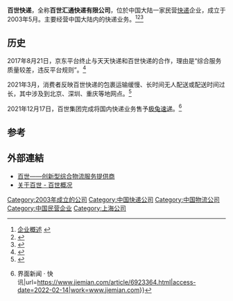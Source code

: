 {{Infobox_Company 
| company_name = 百世汇通快递有限公司
| company_name_en =
| company_logo =BEST_POST_LOGO.png
| company_type = [[子公司|子公司]]
| company_slogan = 承载寄托、全程呵护
| abbreviated_name =
| foundation = 2003年5月
| location   = {{CHN}}杭州市塘苗路18号华星现代产业园A座2楼
| zip_code = 310013
| telephone_no = 0571-88995656
| key_people =周韶宁（董事长）
| sales =
| profit =
| asset =
| market_value =
| subsid =
| num_employees = 
| industry = [[快递|快递]]、[[物流|物流]]
| products = 快递服务、物流服务
| revenue = 
| major_shareholder = 百世物流科技（中国）有限公司
| homepage = http://www.800best.com/
}}
'''百世快递'''，全称'''百世汇通快递有限公司'''，位於中国大陆一家民营[[快递|快递]]企业，成立于2003年5月。主要经营中国大陆内的快递业务。<ref>[http://htky365.com/home/About 企业概述] {{webarchive|url=https://web.archive.org/web/20151118050437/http://www.htky365.com/home/About |date=2015-11-18 }}</ref><ref>{{cite web|title=春节期间圆通中通百世汇通停止收件|url=http://news.xmnn.cn/xmnn/2017/01/19/100148148.shtml|accessdate=2017-02-08|archive-date=2017-02-11|archive-url=https://web.archive.org/web/20170211075133/http://news.xmnn.cn/xmnn/2017/01/19/100148148.shtml|dead-url=no}}</ref><ref>{{cite web|title=百世快递运送公益物资|url=http://www.chinanews.com/sh/2017/01-16/8125715.shtml|accessdate=2017-02-08|archive-date=2017-02-11|archive-url=https://web.archive.org/web/20170211080036/http://www.chinanews.com/sh/2017/01-16/8125715.shtml|dead-url=no}}</ref>

== 历史 ==
2017年8月21日，京东平台终止与天天快递和百世快递的合作，理由是“综合服务质量较差，违反平台规则”。<ref>{{cite news|title=京东将终止与天天、百世快递合作|url=https://china.huanqiu.com/article/9CaKrnK4DUK|accessdate=2021-11-04|work=环球网|archive-date=2021-11-06|archive-url=https://web.archive.org/web/20211106073249/https://china.huanqiu.com/article/9CaKrnK4DUK|dead-url=no}}</ref>

2021年3月，消费者反映百世快递的包裹运输缓慢、长时间无人配送或配送时间过长，其中涉及到北京、深圳、重庆等地网点。<ref>{{cite news|title=北京、深圳等地消费者投诉百世快递部分网点延迟配送 ？回应称系人手不足所致|url=http://news.cnr.cn/dj/20210303/t20210303_525426987.shtml|accessdate=2021-11-04|work=央广网|archive-date=2021-11-04|archive-url=https://web.archive.org/web/20211104074811/http://news.cnr.cn/dj/20210303/t20210303_525426987.shtml|dead-url=no}}</ref>

2021年12月17日，百世集团完成将国内快递业务售予[[极兔速递|极兔速递]]。<ref>{{Cite web|title=百世集团完成将国内快递业务售予极兔速递{{!}}界面新闻 · 快讯|url=https://www.jiemian.com/article/6923364.html|access-date=2022-02-14|work=www.jiemian.com}}</ref>

== 参考 ==
{{reflist}}
{{DEFAULTSORT:y}}

==外部連結==
*[http://www.800best.com 百世——创新型综合物流服务提供商] {{Wayback|url=http://www.800best.com/ |date=20210318064540 }}
*[http://www.800best.com/best 关于百世 - 百世概况] {{Wayback|url=http://www.800best.com/best |date=20201026003339 }}

{{中國大陸速遞公司}}

[[Category:2003年成立的公司|Category:2003年成立的公司]]
[[Category:中国快递公司|Category:中国快递公司]]
[[Category:中国物流公司|Category:中国物流公司]]
[[Category:中国民营企业|Category:中国民营企业]]
[[Category:上海公司|Category:上海公司]]